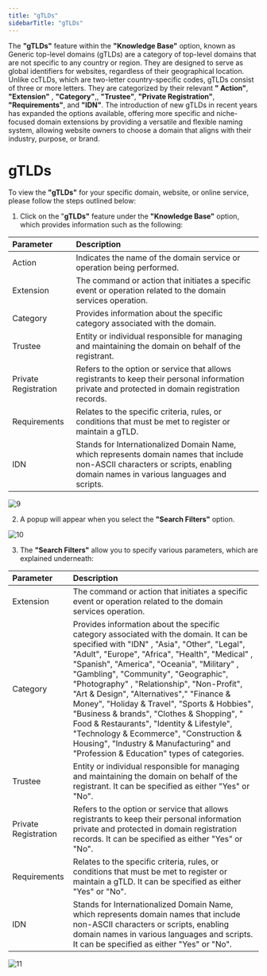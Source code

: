 ```yaml
---
title: "gTLDs"
sidebarTitle: "gTLDs"
---
```


The **"gTLDs"** feature within the **"Knowledge Base"** option, known as Generic top-level domains (gTLDs) are a category of top-level domains that are not specific to any country or region. They are designed to serve as global identifiers for websites, regardless of their geographical location. Unlike ccTLDs, which are two-letter country-specific codes, gTLDs consist of three or more letters. They are categorized by their relevant **" Action"**, **"Extension"** , **"Category"**,, **"Trustee"**, **"Private Registration"**, **"Requirements"**, and **"IDN"**. The introduction of new gTLDs in recent years has expanded the options available, offering more specific and niche-focused domain extensions by providing a versatile and flexible naming system, allowing website owners to choose a domain that aligns with their industry, purpose, or brand.

# gTLDs

To view the **"gTLDs"** for your specific domain, website, or online service, please follow the steps outlined below:

1. Click on the "**gTLDs"** feature under the **"Knowledge Base"** option, which provides information such as the following:

| Parameter            | Description                                                                                                                                                                   |
| :------------------- | :---------------------------------------------------------------------------------------------------------------------------------------------------------------------------- |
| Action               | Indicates the name of the domain service or operation being performed.                                                                                                        |
| Extension            | The command or action that initiates a specific event or operation related to the domain services operation.                                                                  |
| Category             | Provides information about the specific category associated with the domain.                                                                                                  |
| Trustee              | Entity or individual responsible for managing and maintaining the domain on behalf of the registrant.                                                                         |
| Private Registration | Refers to the option or service that allows registrants to keep their personal information private and protected in domain registration records.                              |
| Requirements         | Relates to the specific criteria, rules, or conditions that must be met to register or maintain a gTLD.                                                                       |
| IDN                  | Stands for Internationalized Domain Name, which represents domain names that include non-ASCII characters or scripts, enabling domain names in various languages and scripts. |

![9](/images/knowledgebase/9.png)

2. A popup will appear when you select the  **"Search Filters"** option.

![10](/images/knowledgebase/10.png)

3. The **"Search Filters"** allow you to specify various parameters, which are explained underneath:

| Parameter            | Description                                                                                                                                                                                                                                                                                                                                                                                                                                                                                                                                                                                                                                             |
| :------------------- | :------------------------------------------------------------------------------------------------------------------------------------------------------------------------------------------------------------------------------------------------------------------------------------------------------------------------------------------------------------------------------------------------------------------------------------------------------------------------------------------------------------------------------------------------------------------------------------------------------------------------------------------------------ |
| Extension            | The command or action that initiates a specific event or operation related to the domain services operation.                                                                                                                                                                                                                                                                                                                                                                                                                                                                                                                                            |
| Category             | Provides information about the specific category associated with the domain.  It can be specified with  "IDN" , "Asia", "Other", "Legal", "Adult", "Europe", "Africa", "Health", "Medical" , "Spanish", "America", "Oceania", "Military" , "Gambling", "Community", "Geographic", "Photography" , "Relationship", "Non-Profit", "Art & Design", "Alternatives"," "Finance & Money", "Holiday & Travel", "Sports & Hobbies", "Business & brands", "Clothes & Shopping", " Food & Restaurants", "Identity & Lifestyle", "Technology & Ecommerce", "Construction & Housing", "Industry & Manufacturing" and  "Profession & Education" types of categories. |
| Trustee              | Entity or individual responsible for managing and maintaining the domain on behalf of the registrant.  It can be specified as either "Yes" or "No".                                                                                                                                                                                                                                                                                                                                                                                                                                                                                                     |
| Private Registration | Refers to the option or service that allows registrants to keep their personal information private and protected in domain registration records.  It can be specified as either "Yes" or "No".                                                                                                                                                                                                                                                                                                                                                                                                                                                          |
| Requirements         | Relates to the specific criteria, rules, or conditions that must be met to register or maintain a gTLD.  It can be specified as either "Yes" or "No".                                                                                                                                                                                                                                                                                                                                                                                                                                                                                                   |
| IDN                  | Stands for Internationalized Domain Name, which represents domain names that include non-ASCII characters or scripts, enabling domain names in various languages and scripts. It can be specified as either "Yes" or "No".                                                                                                                                                                                                                                                                                                                                                                                                                              |

![11](/images/knowledgebase/11.png)